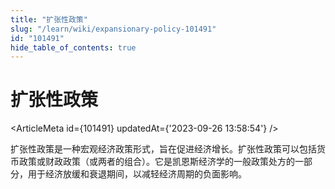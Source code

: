 ```yaml
---
title: "扩张性政策"
slug: "/learn/wiki/expansionary-policy-101491"
id: "101491"
hide_table_of_contents: true
---
```



# 扩张性政策

<ArticleMeta id={101491} updatedAt={'2023-09-26 13:58:54'} />
<div className='border-solid border-b border-t-0 my-4 border-[var(--ifm-color-gray-300)]' />

扩张性政策是一种宏观经济政策形式，旨在促进经济增长。扩张性政策可以包括货币政策或财政政策（或两者的组合）。它是凯恩斯经济学的一般政策处方的一部分，用于经济放缓和衰退期间，以减轻经济周期的负面影响。
